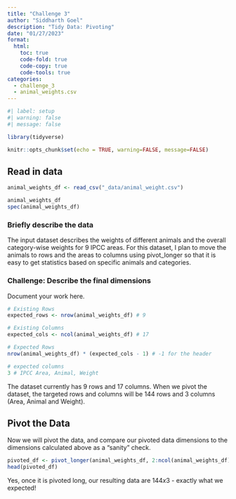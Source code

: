 ```yaml
---
title: "Challenge 3"
author: "Siddharth Goel"
description: "Tidy Data: Pivoting"
date: "01/27/2023"
format:
  html:
    toc: true
    code-fold: true
    code-copy: true
    code-tools: true
categories:
  - challenge_3
  - animal_weights.csv
---
```


```r
#| label: setup
#| warning: false
#| message: false

library(tidyverse)

knitr::opts_chunk$set(echo = TRUE, warning=FALSE, message=FALSE)
```

## Read in data
```r
animal_weights_df <- read_csv("_data/animal_weight.csv")

animal_weights_df
spec(animal_weights_df)
```


### Briefly describe the data

The input dataset describes the weights of different animals and the overall category-wise weights for 9 IPCC areas. For this dataset, I plan to move the animals to rows and the areas to columns using pivot_longer so that it is easy to get statistics based on specific animals and categories. 

### Challenge: Describe the final dimensions

Document your work here.

```r
# Existing Rows
expected_rows <- nrow(animal_weights_df) # 9

# Existing Columns
expected_cols <- ncol(animal_weights_df) # 17

# Expected Rows
nrow(animal_weights_df) * (expected_cols - 1) # -1 for the header

# expected columns 
3 # IPCC Area, Animal, Weight
```

The dataset currently has 9 rows and 17 columns.
When we pivot the dataset, the targeted rows and columns will be 144 rows and 3 columns (Area, Animal and Weight). 

## Pivot the Data

Now we will pivot the data, and compare our pivoted data dimensions to the dimensions calculated above as a "sanity" check.

```r
pivoted_df <- pivot_longer(animal_weights_df, 2:ncol(animal_weights_df), names_to = "Animal", values_to = "Weight")
head(pivoted_df)
```
Yes, once it is pivoted long, our resulting data are $144 x 3$ - exactly what we expected!
